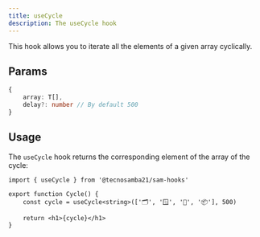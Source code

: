 ```yaml
---
title: useCycle
description: The useCycle hook
---
```


This hook allows you to iterate all the elements of a given array cyclically.

## Params

```typescript
{
    array: T[],
    delay?: number // By default 500
}
```

## Usage

The `useCycle` hook returns the corresponding element of the array of the cycle:

```tsx "useCycle"
import { useCycle } from '@tecnosamba21/sam-hooks'

export function Cycle() {
    const cycle = useCycle<string>(['🗂️', '🪟', '👋', '📦'], 500)

    return <h1>{cycle}</h1>
}
```
